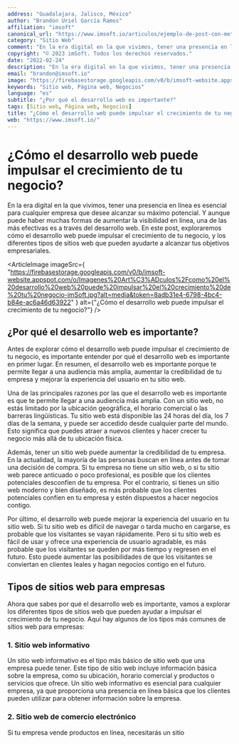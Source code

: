 ```yaml
---
address: "Guadalajara, Jalisco, México"
author: "Brandon Uriel García Ramos"
affiliation: "imsoft"
canonical_url: "https://www.imsoft.io/articulos/ejemplo-de-post-con-metadatos"
category: "Sitio Web"
comment: "En la era digital en la que vivimos, tener una presencia en línea es esencial para cualquier empresa que desee alcanzar su máximo potencial. Y aunque puede haber muchas formas de aumentar la visibilidad en línea, una de las más efectivas es a través del desarrollo web. En este post, exploraremos cómo el desarrollo web puede impulsar el crecimiento de tu negocio, y los diferentes tipos de sitios web que pueden ayudarte a alcanzar tus objetivos empresariales."
copyright: "© 2023 imSoft. Todos los derechos reservados."
date: "2022-02-24"
description: "En la era digital en la que vivimos, tener una presencia en línea es esencial para cualquier empresa que desee alcanzar su máximo potencial. Y aunque puede haber muchas formas de aumentar la visibilidad en línea, una de las más efectivas es a través del desarrollo web. En este post, exploraremos cómo el desarrollo web puede impulsar el crecimiento de tu negocio, y los diferentes tipos de sitios web que pueden ayudarte a alcanzar tus objetivos empresariales."
email: "brandon@imsoft.io"
image: "https://firebasestorage.googleapis.com/v0/b/imsoft-website.appspot.com/o/Imagenes%20Art%C3%ADculos%2Fcomo%20el%20desarrollo%20web%20puede%20impulsar%20el%20crecimiento%20de%20tu%20negocio-imSoft.jpg?alt=media&token=8adb31e4-6798-4bc4-b84e-ac6a46d63922"
keywords: "Sitio web, Página web, Negocios"
language: "es"
subtitle: "¿Por qué el desarrollo web es importante?"
tags: [Sitio web, Página web, Negocios]
title: "¿Cómo el desarrollo web puede impulsar el crecimiento de tu negocio?"
web: "https://www.imsoft.io/"
---
```


# ¿Cómo el desarrollo web puede impulsar el crecimiento de tu negocio?

En la era digital en la que vivimos, tener una presencia en línea es esencial para cualquier empresa que desee alcanzar su máximo potencial. Y aunque puede haber muchas formas de aumentar la visibilidad en línea, una de las más efectivas es a través del desarrollo web. En este post, exploraremos cómo el desarrollo web puede impulsar el crecimiento de tu negocio, y los diferentes tipos de sitios web que pueden ayudarte a alcanzar tus objetivos empresariales.

<ArticleImage
  imageSrc={
    "https://firebasestorage.googleapis.com/v0/b/imsoft-website.appspot.com/o/Imagenes%20Art%C3%ADculos%2Fcomo%20el%20desarrollo%20web%20puede%20impulsar%20el%20crecimiento%20de%20tu%20negocio-imSoft.jpg?alt=media&token=8adb31e4-6798-4bc4-b84e-ac6a46d63922"
  }
  alt={"¿Cómo el desarrollo web puede impulsar el crecimiento de tu negocio?"}
/>

## ¿Por qué el desarrollo web es importante?

Antes de explorar cómo el desarrollo web puede impulsar el crecimiento de tu negocio, es importante entender por qué el desarrollo web es importante en primer lugar. En resumen, el desarrollo web es importante porque te permite llegar a una audiencia más amplia, aumentar la credibilidad de tu empresa y mejorar la experiencia del usuario en tu sitio web.

Una de las principales razones por las que el desarrollo web es importante es que te permite llegar a una audiencia más amplia. Con un sitio web, no estás limitado por la ubicación geográfica, el horario comercial o las barreras lingüísticas. Tu sitio web está disponible las 24 horas del día, los 7 días de la semana, y puede ser accedido desde cualquier parte del mundo. Esto significa que puedes atraer a nuevos clientes y hacer crecer tu negocio más allá de tu ubicación física.

Además, tener un sitio web puede aumentar la credibilidad de tu empresa. En la actualidad, la mayoría de las personas buscan en línea antes de tomar una decisión de compra. Si tu empresa no tiene un sitio web, o si tu sitio web parece anticuado o poco profesional, es posible que los clientes potenciales desconfíen de tu empresa. Por el contrario, si tienes un sitio web moderno y bien diseñado, es más probable que los clientes potenciales confíen en tu empresa y estén dispuestos a hacer negocios contigo.

Por último, el desarrollo web puede mejorar la experiencia del usuario en tu sitio web. Si tu sitio web es difícil de navegar o tarda mucho en cargarse, es probable que los visitantes se vayan rápidamente. Pero si tu sitio web es fácil de usar y ofrece una experiencia de usuario agradable, es más probable que los visitantes se queden por más tiempo y regresen en el futuro. Esto puede aumentar las posibilidades de que los visitantes se conviertan en clientes leales y hagan negocios contigo en el futuro.

## Tipos de sitios web para empresas

Ahora que sabes por qué el desarrollo web es importante, vamos a explorar los diferentes tipos de sitios web que pueden ayudar a impulsar el crecimiento de tu negocio. Aquí hay algunos de los tipos más comunes de sitios web para empresas:

### 1. Sitio web informativo

Un sitio web informativo es el tipo más básico de sitio web que una empresa puede tener. Este tipo de sitio web incluye información básica sobre la empresa, como su ubicación, horario comercial y productos o servicios que ofrece. Un sitio web informativo es esencial para cualquier empresa, ya que proporciona una presencia en línea básica que los clientes pueden utilizar para obtener información sobre la empresa.

### 2. Sitio web de comercio electrónico

Si tu empresa vende productos en línea, necesitarás un sitio
